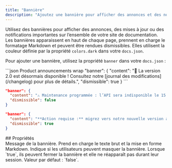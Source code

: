 ```yaml
---
title: "Bannière"
description: "Ajoutez une bannière pour afficher des annonces et des notifications importantes à l’échelle du site"
---
```


Utilisez des bannières pour afficher des annonces, des mises à jour ou des notifications importantes sur l’ensemble de votre site de documentation. Les bannières apparaissent en haut de chaque page, prennent en charge le formatage Markdown et peuvent être rendues dismissibles. Elles utilisent la couleur définie par la propriété `colors.dark` dans votre `docs.json`.

Pour ajouter une bannière, utilisez la propriété `banner` dans votre `docs.json` :

<CodeGroup>
  ```json Product announcements wrap
  "banner": {
    "content": "🚀 La version 2.0 est désormais disponible ! Consultez notre [journal des modifications](/changelog) pour plus de détails.",
    "dismissible": true 
  }
  ```

  ```json Maintenance notices wrap
  "banner": {
    "content": "⚠️ Maintenance programmée : l’API sera indisponible le 15 décembre, de 2 h à 4 h UTC",
    "dismissible": false
  }
  ```

  ```json Required actions wrap
  "banner": {
    "content": "**Action requise :** migrez vers notre nouvelle version avant le 1er janvier. [Guide de migration](/migration)",
    "dismissible": true
  }
  ```
</CodeGroup>

<div id="properties">
  ## Propriétés
</div>

<ResponseField name="content" type="string" required>
  Message de la bannière. Prend en charge le texte brut et la mise en forme Markdown.
</ResponseField>

<ResponseField name="dismissible" type="boolean">
  Indique si les utilisateurs peuvent masquer la bannière. Lorsque `true`, ils peuvent fermer la bannière et elle ne réapparaît pas durant leur session. Valeur par défaut : `false`.
</ResponseField>